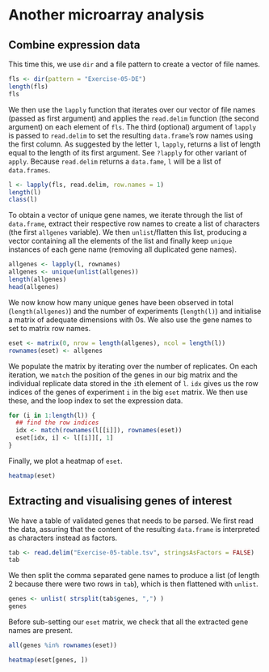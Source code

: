 # Another microarray analysis

## Combine expression data

This time this, we use `dir` and a file pattern to create a vector 
of file names.

```{r flsexr5}
fls <- dir(pattern = "Exercise-05-DE")
length(fls)
fls
```

We then use the `lapply` function that iterates over our vector of file names 
(passed as first argument) and applies the `read.delim` function 
(the second argument) on each element of `fls`. The third (optional) argument of 
`lapply` is passed to `read.delim` to set the resulting `data.frame`'s row names
using the first column. As suggested by the letter `l`, `lapply`, returns 
a list of length equal to the length of its first argument. 
See `?lapply` for other variant of `apply`.
Because `read.delim` returns a `data.fame`, `l` will be a list of `data.frames`.

```{r lapplyreaddelim}
l <- lapply(fls, read.delim, row.names = 1)
length(l)
class(l)
```

To obtain a vector of unique gene names, we iterate through the list 
of `data.frame`, extract their respective row names to create a list 
of characters (the first `allgenes` variable). We then `unlist`/flatten this list, 
producing a vector containing all the elements of the list and 
finally keep `unique` instances of each gene name (removing all duplicated gene names).


```{r allgenes}
allgenes <- lapply(l, rownames)
allgenes <- unique(unlist(allgenes))
length(allgenes)
head(allgenes)
```

We now know how many unique genes have been observed in total 
(`length(allgenes)`) and the number of experiments (`length(l)`) 
and initialise a matrix of adequate dimensions with 0s. We also 
use the gene names to set to matrix row names.

```{r esetinit}
eset <- matrix(0, nrow = length(allgenes), ncol = length(l))
rownames(eset) <- allgenes
```

We populate the matrix by iterating over the number of replicates. 
On each iteration, we `match` the position of the genes in our big
matrix and the individual replicate data stored in the `i`th element of `l`. 
`idx` gives us the row indices of the genes of experiment `i` in the big `eset` 
matrix. We then use these, and the loop index to set the expression 
data.

```{r foridxeset}
for (i in 1:length(l)) {
  ## find the row indices
  idx <- match(rownames(l[[i]]), rownames(eset))
  eset[idx, i] <- l[[i]][, 1]
}
```

Finally, we plot a heatmap of `eset`.

```{r heatmapesetex5}
heatmap(eset)
```

##  Extracting and visualising genes of interest  

We have a table of validated genes that needs to be parsed. 
We first read the data, assuring that the content of the 
resulting `data.frame` is interpreted as characters instead 
as factors.

```{r tabvalgenes}
tab <- read.delim("Exercise-05-table.tsv", stringsAsFactors = FALSE)
tab
```

We then  split the comma separated gene names to produce a list 
(of length 2 because there were two rows in `tab`), which is then 
flattened with `unlist`.

```{r valgenenames}
genes <- unlist( strsplit(tab$genes, ",") )
genes
```
Before sub-setting our `eset` matrix, we check that all the extracted 
gene names are present.

```{r allvalgenesineset}
all(genes %in% rownames(eset))
```
```{r healmapvalgenes}
heatmap(eset[genes, ])
```
